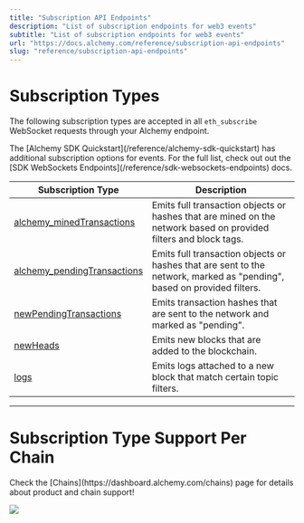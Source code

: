 ```yaml
---
title: "Subscription API Endpoints"
description: "List of subscription endpoints for web3 events"
subtitle: "List of subscription endpoints for web3 events"
url: "https://docs.alchemy.com/reference/subscription-api-endpoints"
slug: "reference/subscription-api-endpoints"
---
```


# Subscription Types

The following subscription types are accepted in all `eth_subscribe` WebSocket requests through your Alchemy endpoint.

<Info>
  The [Alchemy SDK Quickstart](/reference/alchemy-sdk-quickstart) has additional subscription options for events. For the full list, check out out the [SDK WebSockets Endpoints](/reference/sdk-websockets-endpoints) docs.
</Info>

| Subscription Type                                                      | Description                                                                                                            |
| ---------------------------------------------------------------------- | ---------------------------------------------------------------------------------------------------------------------- |
| [alchemy\_minedTransactions](/reference/alchemy-minedtransactions)     | Emits full transaction objects or hashes that are mined on the network based on provided filters and block tags.       |
| [alchemy\_pendingTransactions](/reference/alchemy-pendingtransactions) | Emits full transaction objects or hashes that are sent to the network, marked as "pending", based on provided filters. |
| [newPendingTransactions](/reference/newpendingtransactions)            | Emits transaction hashes that are sent to the network and marked as "pending".                                         |
| [newHeads](/reference/newheads)                                        | Emits new blocks that are added to the blockchain.                                                                     |
| [logs](/reference/logs)                                                | Emits logs attached to a new block that match certain topic filters.                                                   |

***

# Subscription Type Support Per Chain

<Info>
  Check the [Chains](https://dashboard.alchemy.com/chains) page for details about product and chain support!

  ![](523fb8a9a9d899921ee1046d0ff1b389967a9976d1c6112ebbbe071ddd1ef374-image.png)
</Info>
